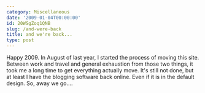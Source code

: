 ```yaml
---
category: Miscellaneous
date: '2009-01-04T00:00:00'
id: 20WSgZoq1QNB
slug: /and-were-back
title: and we're back...
type: post
---
```


Happy 2009. In August of last year, I started the process of moving
this site. Between work and travel and general exhaustion from
those two things, it took me a long time to get everything actually
move. It's still not done, but at least I have the blogging
software back online. Even if it is in the default design. So, away
we go....
